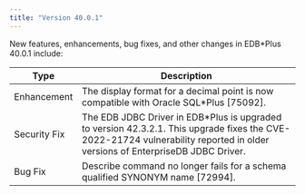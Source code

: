 ```yaml
---
title: "Version 40.0.1"
---
```


New features, enhancements, bug fixes, and other changes in EDB*Plus 40.0.1 include:

| Type         | Description                                                                                                                                                                  |
| ------------ | ---------------------------------------------------------------------------------------------------------------------------------------------------------------------------- | 
| Enhancement  | The display format for a decimal point is now compatible with Oracle SQL*Plus [75092].                                                                                       |
| Security Fix | The EDB JDBC Driver in EDB*Plus is upgraded to version 42.3.2.1. This upgrade fixes the CVE-2022-21724 vulnerability reported in older versions of EnterpriseDB JDBC Driver. |
| Bug Fix      | Describe command no longer fails for a schema qualified SYNONYM name [72994].                                                                                                |